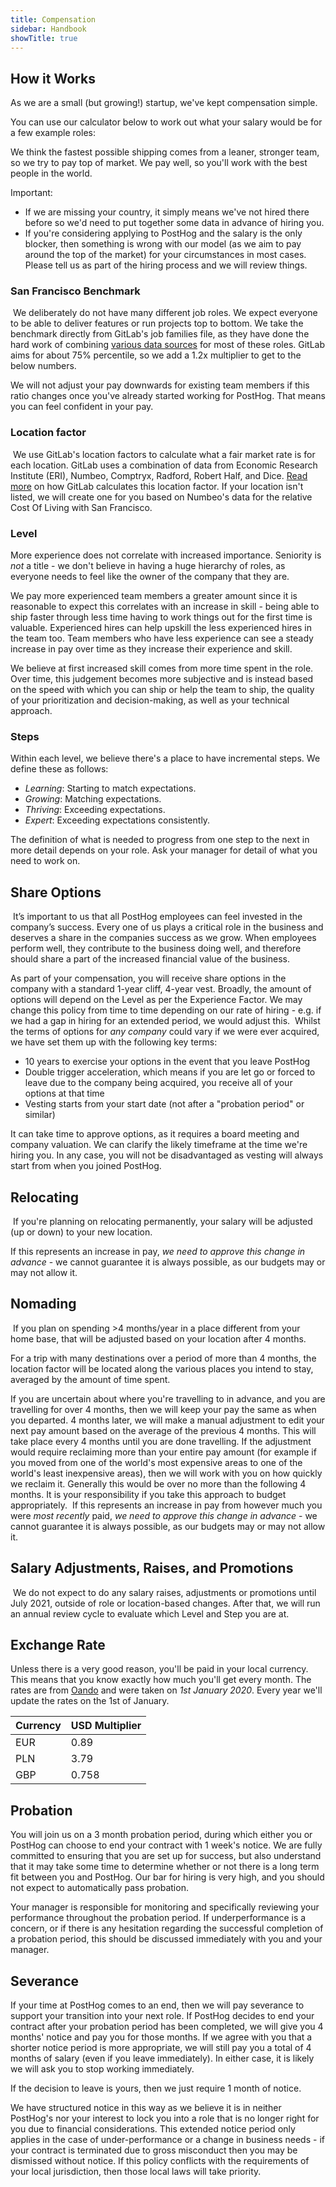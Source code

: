 ```yaml
---
title: Compensation
sidebar: Handbook
showTitle: true
---
```


## How it Works

As we are a small (but growing!) startup, we've kept compensation simple. 

You can use our calculator below to work out what your salary would be for a few example roles:

<CompensationCalculator />

We think the fastest possible shipping comes from a leaner, stronger team, so we try to pay top of market. We pay well, so you'll work with the best people in the world.

Important:

* If we are missing your country, it simply means we've not hired there before so we'd need to put together some data in advance of hiring you.
* If you're considering applying to PostHog and the salary is the only blocker, then something is wrong with our model (as we aim to pay around the top of the market) for your circumstances in most cases. Please tell us as part of the hiring process and we will review things.

### San Francisco Benchmark
​
We deliberately do not have many different job roles. We expect everyone to be able to deliver features or run projects top to bottom. We take the benchmark directly from GitLab's job families file, as they have done the hard work of combining [various data sources](https://about.gitlab.com/handbook/total-rewards/compensation/compensation-calculator/#sf-benchmark) for most of these roles. GitLab aims for about 75% percentile, so we add a 1.2x multiplier to get to the below numbers.

We will not adjust your pay downwards for existing team members if this ratio changes once you've already started working for PostHog. That means you can feel confident in your pay.

### Location factor
​
We use GitLab's location factors to calculate what a fair market rate is for each location. GitLab uses a combination of data from Economic Research Institute (ERI), Numbeo, Comptryx, Radford, Robert Half, and Dice. [Read more](https://about.gitlab.com/handbook/total-rewards/compensation/compensation-calculator/#calculating-location-factors) on how GitLab calculates this location factor. If your location isn't listed, we will create one for you based on Numbeo's data for the relative Cost Of Living with San Francisco.
​
### Level

More experience does not correlate with increased importance. Seniority is *not* a title - we don't believe in having a huge hierarchy of roles, as everyone needs to feel like the owner of the company that they are.

We pay more experienced team members a greater amount since it is reasonable to expect this correlates with an increase in skill - being able to ship faster through less time having to work things out for the first time is valuable. Experienced hires can help upskill the less experienced hires in the team too. Team members who have less experience can see a steady increase in pay over time as they increase their experience and skill.

We believe at first increased skill comes from more time spent in the role. Over time, this judgement becomes more subjective and is instead based on the speed with which you can ship or help the team to ship, the quality of your prioritization and decision-making, as well as your technical approach. 

### Steps

Within each level, we believe there's a place to have incremental steps. We define these as follows:

- *Learning*: Starting to match expectations.
- *Growing*: Matching expectations.
- *Thriving*: Exceeding expectations.
- *Expert*: Exceeding expectations consistently.

The definition of what is needed to progress from one step to the next in more detail depends on your role. Ask your manager for detail of what you need to work on.

## Share Options
​
It’s important to us that all PostHog employees can feel invested in the company’s success. Every one of us plays a critical role in the business and deserves a share in the companies success as we grow. When employees perform well, they contribute to the business doing well, and therefore should share a part of the increased financial value of the business.

As part of your compensation, you will receive share options in the company with a standard 1-year cliff, 4-year vest. Broadly, the amount of options will depend on the Level as per the Experience Factor. We may change this policy from time to time depending on our rate of hiring - e.g. if we had a gap in hiring for an extended period, we would adjust this.
​
Whilst the terms of options for *any company* could vary if we were ever acquired, we have set them up with the following key terms:

* 10 years to exercise your options in the event that you leave PostHog
* Double trigger acceleration, which means if you are let go or forced to leave due to the company being acquired, you receive all of your options at that time
* Vesting starts from your start date (not after a "probation period" or similar)

It can take time to approve options, as it requires a board meeting and company valuation. We can clarify the likely timeframe at the time we're hiring you. In any case, you will not be disadvantaged as vesting will always start from when you joined PostHog. 

## Relocating
​
If you're planning on relocating permanently, your salary will be adjusted (up or down) to your new location.

If this represents an increase in pay, _we need to approve this change in advance_ - we cannot guarantee it is always possible, as our budgets may or may not allow it.
​
## Nomading
​
If you plan on spending >4 months/year in a place different from your home base, that will be adjusted based on your location after 4 months.

For a trip with many destinations over a period of more than 4 months, the location factor will be located along the various places you intend to stay, averaged by the amount of time spent.

If you are uncertain about where you're travelling to in advance, and you are travelling for over 4 months, then we will keep your pay the same as when you departed. 4 months later, we will make a manual adjustment to edit your next pay amount based on the average of the previous 4 months. This will take place every 4 months until you are done travelling. If the adjustment would require reclaiming more than your entire pay amount (for example if you moved from one of the world's most expensive areas to one of the world's least inexpensive areas), then we will work with you on how quickly we reclaim it. Generally this would be over no more than the following 4 months. It is your responsibility if you take this approach to budget appropriately.
​
If this represents an increase in pay from however much you were *most recently* paid, _we need to approve this change in advance_ - we cannot guarantee it is always possible, as our budgets may or may not allow it.

## Salary Adjustments, Raises, and Promotions
​
We do not expect to do any salary raises, adjustments or promotions until July 2021, outside of role or location-based changes. After that, we will run an annual review cycle to evaluate which Level and Step you are at.

## Exchange Rate

Unless there is a very good reason, you'll be paid in your local currency. This means that you know exactly how much you'll get every month. The rates are from [Oando](https://www1.oanda.com/currency/converter/) and were taken on *1st January 2020*. Every year we'll update the rates on the 1st of January.

<span class="table-borders">

| Currency | USD Multiplier |
| --- | --- |
| EUR | 0.89 |
| PLN | 3.79 |
| GBP | 0.758 |

</span>

## Probation

You will join us on a 3 month probation period, during which either you or PostHog can choose to end your contract with 1 week's notice. We are fully committed to ensuring that you are set up for success, but also understand that it may take some time to determine whether or not there is a long term fit between you and PostHog. Our bar for hiring is very high, and you should not expect to automatically pass probation. 

Your manager is responsible for monitoring and specifically reviewing your performance throughout the probation period. If underperformance is a concern, or if there is any hesitation regarding the successful completion of a probation period, this should be discussed immediately with you and your manager. 

## Severance

If your time at PostHog comes to an end, then we will pay severance to support your transition into your next role. If PostHog decides to end your contract after your probation period has been completed, we will give you 4 months' notice and pay you for those months. If we agree with you that a shorter notice period is more appropriate, we will still pay you a total of 4 months of salary (even if you leave immediately). In either case, it is likely we will ask you to stop working immediately. 

If the decision to leave is yours, then we just require 1 month of notice. 

We have structured notice in this way as we believe it is in neither PostHog's nor your interest to lock you into a role that is no longer right for you due to financial considerations. This extended notice period only applies in the case of under-performance or a change in business needs - if your contract is terminated due to gross misconduct then you may be dismissed without notice. If this policy conflicts with the requirements of your local jurisdiction, then those local laws will take priority. 
